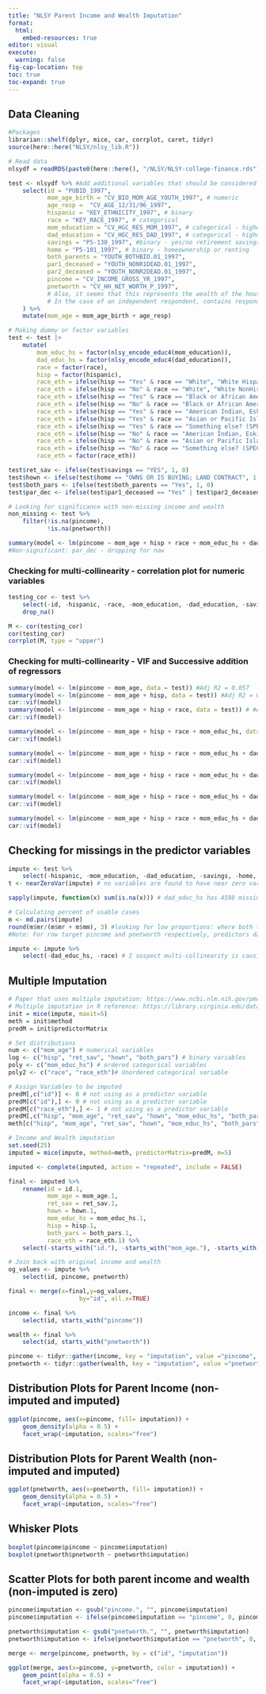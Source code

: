 ```yaml
---
title: "NLSY Parent Income and Wealth Imputation"
format:
  html:
    embed-resources: true
editor: visual
execute: 
  warning: false
fig-cap-location: top
toc: true
toc-expand: true
---
```


## Data Cleaning

```r
#Packages
librarian::shelf(dplyr, mice, car, corrplot, caret, tidyr)
source(here::here("NLSY/nlsy_lib.R"))

# Read data
nlsydf = readRDS(paste0(here::here(), "/NLSY/NLSY-college-finance.rds"))
```

```r
test <- nlsydf %>% #Add additional variables that should be considered during multiple imputation
    select(id = "PUBID_1997",
           mom_age_birth = "CV_BIO_MOM_AGE_YOUTH_1997", # numeric
           age_resp =  "CV_AGE_12/31/96_1997",
           hispanic = "KEY_ETHNICITY_1997", # binary
           race = "KEY_RACE_1997", # categorical
           mom_education = "CV_HGC_RES_MOM_1997", # categorical - highest grade completed in 1997 by mom
           dad_education = "CV_HGC_RES_DAD_1997", # categorical - highest grade completed in 1997 by dad
           savings = "P5-130_1997", #binary - yes/no retirement savings
           home = "P5-101_1997", # binary - homeownership or renting
           both_parents = "YOUTH_BOTHBIO.01_1997",
           par1_deceased = "YOUTH_NONR1DEAD.01_1997",
           par2_deceased = "YOUTH_NONR2DEAD.01_1997",
           pincome = "CV_INCOME_GROSS_YR_1997",
           pnetworth = "CV_HH_NET_WORTH_P_1997",
           # Also, it seems that this represents the wealth of the household in which a respondent lives. That means that for a respondent who lives with only one parent, the net-worth variable represents the wealth of that parent.
           # In the case of an independent respondent, contains respondent's, rather than parents', wealth.
    ) %>%
    mutate(mom_age = mom_age_birth + age_resp)

# Making dummy or factor variables
test <- test |>
    mutate(
        mom_educ_hs = factor(nlsy_encode_educ4(mom_education)),
        dad_educ_hs = factor(nlsy_encode_educ4(dad_education)),
        race = factor(race),
        hisp = factor(hispanic),
        race_eth = ifelse(hisp == "Yes" & race == "White", "White Hispanic",  NA), # Race and ethnicity interaction
        race_eth = ifelse(hisp == "No" & race == "White", "White NonHispanic", race_eth),
        race_eth = ifelse(hisp == "Yes" & race == "Black or African American", "Black Hispanic", race_eth),
        race_eth = ifelse(hisp == "No" & race == "Black or African American", "Black NonHispanic", race_eth),
        race_eth = ifelse(hisp == "Yes" & race == "American Indian, Eskimo, or Aleut", "AIAN Hispanic", race_eth),
        race_eth = ifelse(hisp == "Yes" & race == "Asian or Pacific Islander", "AAPI Hispanic", race_eth),
        race_eth = ifelse(hisp == "Yes" & race == "Something else? (SPECIFY)", "Other Race Hispanic", race_eth),
        race_eth = ifelse(hisp == "No" & race == "American Indian, Eskimo, or Aleut", "AIAN NonHispanic", race_eth),
        race_eth = ifelse(hisp == "No" & race == "Asian or Pacific Islander", "AAPI NonHispanic", race_eth),
        race_eth = ifelse(hisp == "No" & race == "Something else? (SPECIFY)", "Other Race NonHispanic", race_eth),
        race_eth = factor(race_eth))

test$ret_sav <- ifelse(test$savings == "YES", 1, 0)
test$hown <- ifelse(test$home == "OWNS OR IS BUYING; LAND CONTRACT", 1, 0)
test$both_pars <- ifelse(test$both_parents == "Yes", 1, 0)
test$par_dec <- ifelse(test$par1_deceased == "Yes" | test$par2_deceased == "Yes", 1, 0) # Either parent deceased

```

```r
# Looking for significance with non-missing income and wealth
non_missing <- test %>%
    filter(!is.na(pincome),
           !is.na(pnetworth))

summary(model <- lm(pincome ~ mom_age + hisp + race + mom_educ_hs + dad_educ_hs + ret_sav + hown + both_pars + par_dec, data = non_missing))
#Non-significant: par_dec - dropping for now
```

### Checking for multi-collinearity - correlation plot for numeric variables

```r

testing_cor <- test %>%
    select(-id, -hispanic, -race, -mom_education, -dad_education, -savings, -home, -both_parents, -par1_deceased, -par2_deceased, - mom_age_birth, -pincome, -pnetworth, -par_dec, -mom_educ_hs,-dad_educ_hs, -hisp,-race_eth) %>%
    drop_na()

M <- cor(testing_cor)
cor(testing_cor)
corrplot(M, type = "upper")
```

### Checking for multi-collinearity - VIF and Successive addition of regressors

```r

summary(model <- lm(pincome ~ mom_age, data = test)) #Adj R2 = 0.057
summary(model <- lm(pincome ~ mom_age + hisp, data = test)) #Adj R2 = 0.09
car::vif(model)
summary(model <- lm(pincome ~ mom_age + hisp + race, data = test)) # #Adj R2 = 0.157
car::vif(model)

summary(model <- lm(pincome ~ mom_age + hisp + race + mom_educ_hs, data = test)) #Adj R2 = 0.1899
car::vif(model)

summary(model <- lm(pincome ~ mom_age + hisp + race + mom_educ_hs + dad_educ_hs, data = test)) #Adj R2 = 0.1616
car::vif(model)

summary(model <- lm(pincome ~ mom_age + hisp + race + mom_educ_hs + dad_educ_hs + ret_sav, data = test)) #Adj R2 = 0.199
car::vif(model)

summary(model <- lm(pincome ~ mom_age + hisp + race + mom_educ_hs + dad_educ_hs + ret_sav + hown, data = test)) #Adj R2 = 0.2107
car::vif(model)

summary(model <- lm(pincome ~ mom_age + hisp + race + mom_educ_hs + dad_educ_hs + ret_sav + hown + both_pars, data = test)) #Adj R2 = 0.2108
car::vif(model)
```

## Checking for missings in the predictor variables

```r
impute <- test %>%
    select(-hispanic, -mom_education, -dad_education, -savings, -home, -both_parents, -par1_deceased, -par2_deceased, - mom_age_birth, -par_dec, -age_resp)
t <- nearZeroVar(impute) # no variables are found to have near zero variance

sapply(impute, function(x) sum(is.na(x))) # dad_educ_hs has 4598 missings

# Calculating percent of usable cases
m <- md.pairs(impute)
round(m$mr/(m$mr + m$mm), 3) #looking for low proportions: where both target and predictor are missing on the same cases
#Note: For row target pincome and pnetworth respectively, predictors dad_educ_hs, ret_sav, and hown have lowest proportions

impute <- impute %>%
    select(-dad_educ_hs, -race) # I suspect multi-collinearity is causing singularity in the multiple imputation below, so removed race and only kept interaction race_eth for now
```

## Multiple Imputation

```r
# Paper that uses multiple imputation: https://www.ncbi.nlm.nih.gov/pmc/articles/PMC6049093/
# Multiple imputation in R reference: https://library.virginia.edu/data/articles/getting-started-with-multiple-imputation-in-r
init = mice(impute, maxit=5)
meth = init$method
predM = init$predictorMatrix

# Set distributions
num <- c("mom_age") # numerical variables
log <- c("hisp", "ret_sav", "hown", "both_pars") # binary variables
poly <- c("mom_educ_hs") # ordered categorical variables
poly2 <- c("race", "race_eth")# Unordered categorical variable

# Assign Variables to be imputed
predM[,c("id")] <- 0 # not using as a predictor variable
predM[c("id"),] <- 0 # not using as a predictor variable
predM[c("race_eth"),] <- 1 # not using as a predictor variable
predM[,c("hisp", "mom_age", "ret_sav", "hown", "mom_educ_hs", "both_pars", "race_eth")] <- 0 # not imputing
meth[c("hisp", "mom_age", "ret_sav", "hown", "mom_educ_hs", "both_pars", "race_eth")]= "" #not imputing missing values, just using as a predictor

# Income and Wealth imputation
set.seed(25)
imputed = mice(impute, method=meth, predictorMatrix=predM, m=5)

imputed <- complete(imputed, action = "repeated", include = FALSE)

final <- imputed %>%
    rename(id = id.1,
           mom_age = mom_age.1,
           ret_sav = ret_sav.1,
           hown = hown.1,
           mom_educ_hs = mom_educ_hs.1,
           hisp = hisp.1,
           both_pars = both_pars.1,
           race_eth = race_eth.1) %>%
    select(-starts_with("id."), -starts_with("mom_age."), -starts_with("ret_sav."), -starts_with("hown."), -starts_with("mom_educ_hs."), -starts_with("dad_educ_hs."), -starts_with("both_pars."), -starts_with("hisp."),  -starts_with("race_eth."))

```

```r
# Join back with original income and wealth
og_values <- impute %>%
    select(id, pincome, pnetworth)

final <- merge(x=final,y=og_values,
                    by="id", all.x=TRUE)

income <- final %>%
    select(id, starts_with("pincome"))

wealth <- final %>%
    select(id, starts_with("pnetworth"))

pincome <- tidyr::gather(income, key = "imputation", value ="pincome", matches("pincome"), -id)
pnetworth <- tidyr::gather(wealth, key = "imputation", value ="pnetworth", matches("pnetworth"), -id)
```

## Distribution Plots for Parent Income (non-imputed and imputed)

```r
ggplot(pincome, aes(x=pincome, fill= imputation)) +
    geom_density(alpha = 0.5) +
    facet_wrap(~imputation, scales="free")
```

## Distribution Plots for Parent Wealth (non-imputed and imputed)

```r
ggplot(pnetworth, aes(x=pnetworth, fill= imputation)) +
    geom_density(alpha = 0.5) +
    facet_wrap(~imputation, scales="free")
```

## Whisker Plots
```r
boxplot(pincome$pincome ~ pincome$imputation)
boxplot(pnetworth$pnetworth ~ pnetworth$imputation)
```


## Scatter Plots for both parent income and wealth (non-imputed is zero)

```r
pincome$imputation <- gsub("pincome.", "", pincome$imputation)
pincome$imputation <- ifelse(pincome$imputation == "pincome", 0, pincome$imputation)

pnetworth$imputation <- gsub("pnetworth.", "", pnetworth$imputation)
pnetworth$imputation <- ifelse(pnetworth$imputation == "pnetworth", 0, pnetworth$imputation)

merge <- merge(pincome, pnetworth, by = c("id", "imputation"))

ggplot(merge, aes(x=pincome, y=pnetworth, color = imputation)) +
    geom_point(alpha = 0.5) +
    facet_wrap(~imputation, scales="free")
```

